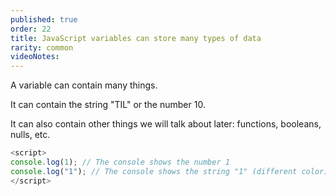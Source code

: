 ```yaml
---
published: true
order: 22
title: JavaScript variables can store many types of data
rarity: common
videoNotes:
---
```


A variable can contain many things.

It can contain the string "TIL" or the number 10.

It can also contain other things we will talk about later: functions, booleans, nulls, etc.

```js
<script>
console.log(1); // The console shows the number 1
console.log("1"); // The console shows the string "1" (different color)
</script>
```
